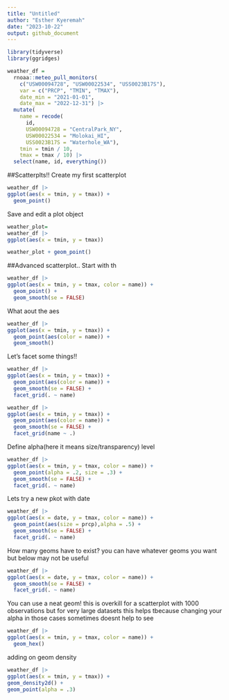 ```yaml
---
title: "Untitled"
author: "Esther Kyeremah"
date: "2023-10-22"
output: github_document
---
```


```r
library(tidyverse)
library(ggridges)
```

```r
weather_df = 
  rnoaa::meteo_pull_monitors(
    c("USW00094728", "USW00022534", "USS0023B17S"),
    var = c("PRCP", "TMIN", "TMAX"), 
    date_min = "2021-01-01",
    date_max = "2022-12-31") |>
  mutate(
    name = recode(
      id, 
      USW00094728 = "CentralPark_NY", 
      USW00022534 = "Molokai_HI",
      USS0023B17S = "Waterhole_WA"),
    tmin = tmin / 10,
    tmax = tmax / 10) |>
  select(name, id, everything())
```


##Scatterplts!!
Create my first scatterplot

```r
weather_df |>
ggplot(aes(x = tmin, y = tmax)) + 
  geom_point()
```

Save and edit a plot object
```r
weather_plot=
weather_df |>
ggplot(aes(x = tmin, y = tmax)) 

weather_plot + geom_point()
```

##Advanced scatterplot..
Start with th 
```r
weather_df |>
ggplot(aes(x = tmin, y = tmax, color = name)) + 
  geom_point() +
  geom_smooth(se = FALSE)
```

What aout the aes
```r
weather_df |>
ggplot(aes(x = tmin, y = tmax)) + 
  geom_point(aes(color = name)) +
  geom_smooth()
```

Let's facet some things!!
```r
weather_df |>
ggplot(aes(x = tmin, y = tmax)) + 
  geom_point(aes(color = name)) +
  geom_smooth(se = FALSE) +
  facet_grid(. ~ name)
```

```r
weather_df |>
ggplot(aes(x = tmin, y = tmax)) + 
  geom_point(aes(color = name)) +
  geom_smooth(se = FALSE) +
  facet_grid(name ~ .)
```

Define alpha(here it means size/transparency) level
```r
weather_df |>
ggplot(aes(x = tmin, y = tmax, color = name)) + 
  geom_point(alpha = .2, size = .3) +
  geom_smooth(se = FALSE) +
  facet_grid(. ~ name)

```
 Lets try a new pkot with date
 
```r
weather_df |>
ggplot(aes(x = date, y = tmax, color = name)) + 
  geom_point(aes(size = prcp),alpha = .5) +
  geom_smooth(se = FALSE) +
  facet_grid(. ~ name)
```
 
 How many geoms have to exist?
 you can have whatever geoms you want but 
 below may not be useful
 
```r
weather_df |>
ggplot(aes(x = date, y = tmax, color = name)) + 
  geom_smooth(se = FALSE) +
  facet_grid(. ~ name)
```
 
You can use a neat geom! this is overkill for a scatterplot with 1000 observations but for very large datasets this helps tbecause changing your alpha in those cases sometimes doesnt help to see


```r
weather_df |>
ggplot(aes(x = tmin, y = tmax, color = name)) + 
  geom_hex()
```

adding on geom density
```r
weather_df |>
ggplot(aes(x = tmin, y = tmax)) + 
geom_density2d() +
geom_point(alpha = .3)
```



